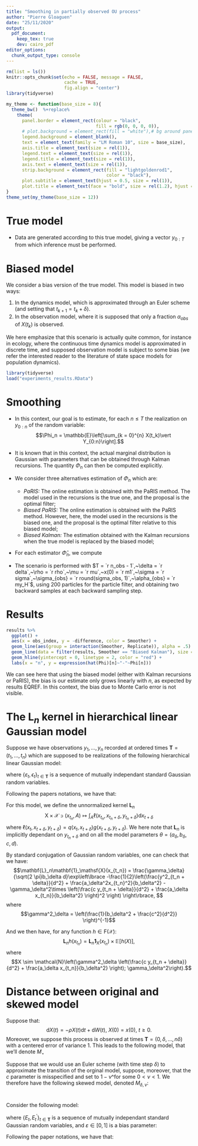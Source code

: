 ```yaml
---
title: "Smoothing in partially observed OU process"
author: "Pierre Gloaguen"
date: "25/11/2020"
output: 
  pdf_document:
    keep_tex: true
    dev: cairo_pdf
editor_options: 
  chunk_output_type: console
---
```


```r
rm(list = ls())
knitr::opts_chunk$set(echo = FALSE, message = FALSE,
                      cache = TRUE,
                      fig.align = "center")
library(tidyverse)
```

```r
my_theme <- function(base_size = 8){
  theme_bw()  %+replace%
    theme(
      panel.border = element_rect(colour = "black", 
                                  fill = rgb(0, 0, 0, 0)),
      # plot.background = element_rect(fill = "white"),# bg around panel
      legend.background = element_blank(), 
      text = element_text(family = "LM Roman 10", size = base_size),
      axis.title = element_text(size = rel(1)),
      legend.text = element_text(size = rel(1)),
      legend.title = element_text(size = rel(1)),
      axis.text = element_text(size = rel(1)),
      strip.background = element_rect(fill = "lightgoldenrod1",
                                      color = "black"),
      plot.subtitle = element_text(hjust = 0.5, size = rel(1)),
      plot.title = element_text(face = "bold", size = rel(1.2), hjust = 0.5))
}
theme_set(my_theme(base_size = 12))
```

# True model

\begin{align}
\text{d} X(t) &= -\rho(X(t) - \mu) \text{d}t + \sigma \text{d}W(t),~X(0) = x(0)~t\geq 0\\
Y(k) &= X(k) + \sigma_{obs}\varepsilon_k,~ \varepsilon_k \overset{i.i.d}{\sim} \mathcal{N}(0, 1)
\end{align}

- Data are generated according to this true model, giving a vector $y_{0:T}$ from which inference must be performed.

# Biased model

We consider a bias version of the true model. This model is biased in two ways:

1. In the dynamics model, which is approximated through an Euler scheme (and setting that  $t_{k + 1} = t_k + \delta$). 
2. In the observation model, where it is supposed that only a fraction $\alpha_{obs}$ of $X(t_k)$ is observed.
\begin{align}
X(t_k + \delta) &= -\rho(X(t_k) - \mu)\times \delta + \sigma\sqrt{\delta} \times \tilde{\varepsilon}_k, X(0) = x(0), ~k =  0, 1,..., \tilde{\varepsilon}_k \overset{i.i.d}{\sim} \mathcal{N}(0, 1)\\
Y(t_k) &= \alpha_{obs}X(t_k) + \sigma_{obs}\varepsilon_k,~k = 0, 1, ..., \varepsilon_k \overset{i.i.d}{\sim} \mathcal{N}(0, 1)
\end{align}

We here emphasize that this scenario is actually quite common, for instance in ecology, where the continuous time dynamics model is approximated in discrete time, and  supposed observation model is subject to some bias (we refer the interested reader to the literature of state space models for population dynamics).

```r
library(tidyverse)
load("experiments_results.RData")
```


# Smoothing

- In this context, our goal is to estimate, for each $n\leq T$ the realization on $y_{0:n}$ of the random variable:
$$\Phi_n = \mathbb{E}\left[\sum_{k = 0}^{n} X(t_k)\vert Y_{0:n}\right].$$

- It is known that in this context, the actual marginal distribution is Gaussian with parameters that can be obtained through Kalman recursions. The quantity $\Phi_n$ can then be computed explicitly.
- We consider three alternatives estimation of $\Phi_n$ which are:
    - *PaRIS:* The online estimation is obtained with the PaRIS method. The model used in the recursions is the true one, and the proposal is the optimal filter;
    - *Biased PaRIS:* The online estimation is obtained with the PaRIS method. However, here, the model used in the recursions is the biased one, and the proposal is the optimal filter relative to this biased model; 
    - *Biased Kalman:* The estimation obtained with the Kalman recursions when the true model is replaced by the biased model;

- For each estimator $\hat{\Phi}_n$, we compute

- The scenario is performed with $T = `r n_obs - 1`,~\delta = `r delta`,~\rho = `r rho`,~\mu = `r mu`,~x(0) = `r m1`,~\sigma = `r sigma`,~\sigma_{obs} = `r round(sigma_obs, 1)`,~\alpha_{obs} = `r my_H`$, using 200 particles for the particle filter, and obtaining two backward samples at each backward sampling step.

# Results

```r
results %>% 
  ggplot() + 
  aes(x = obs_index, y = -difference, color = Smoother) +
  geom_line(aes(group = interaction(Smoother, Replicate)), alpha = .5) +
  geom_line(data = filter(results, Smoother == "Biased Kalman"), size = 1.5) +
  geom_hline(yintercept = 0, linetype = 2, color = "red") + 
  labs(x = "n", y = expression(hat(Phi)[n]~"-"~Phi[n]))
```

We can see here that using the biased model (either with Kalman recursions or PaRIS), the bias is our estimate only grows linearly with $n$, as expected by results EQREF. In this context, the bias due to Monte Carlo error is not visible.

# The $\mathbf{L}_n$ kernel in hierarchical linear Gaussian model

Suppose we have observations $y_1,\dots, y_n$ recorded at ordered times $\mathbf{T} = (t_1,\dots, t_n)$ which are supposed to be realizations of the following hierarchical linear Gaussian model:

\begin{align}
X(t + \delta) &= a_\delta X(t) + b_\delta \varepsilon_t \\
Y(t + \delta) &= c X(t + \delta) + d \epsilon_t,
\end{align}

where $\left\lbrace \varepsilon_t, \epsilon_t \right\rbrace_{t\in \mathbf{T}}$ is a sequence of mutually independant standard Gaussian random variables.

Following the papers notations, we have that:

\begin{align*}
q(x_t, x_{t + \delta}) &=\frac{1}{\sqrt{2\pi}b_\delta}\exp\left\lbrace-\frac{1}{2b^2_\delta} \left( x_{t+\delta} - a_\delta x_t \right)^2 \right\rbrace\\
g(x_{t + \delta}, y_{t + \delta}) &= \frac{1}{\sqrt{2\pi}d} \exp\left\lbrace -\frac{1}{2d^2} \left( y_{t+\delta} - c x_{t + \delta} \right)^2\right\rbrace
\end{align*}

For this model, we define the unnormalized kernel $\mathbf{L}_n$
$$\mathsf{X} \times \mathcal{X} \owns (x_{t_n}, A) \mapsto \int_A \ell(x_{t_n}, x_{t_n + \delta}, y_{t_n + \delta}) \text{d} x_{t + \delta}$$
where $\ell(x_t, x_{t + \delta}, y_{t + \delta}) = q(x_t, x_{t + \delta})g(x_{t + \delta}, y_{t + \delta})$.
We here note that $\mathbf{L}_n$ is implicitly dependant on $y_{t_n + \delta}$ and on all the model parameters $\theta = \left(a_\delta, b_\delta, c, d \right)$.

By standard conjugation of Gaussian random variables, one can check that we have:
$$\mathbf{L}_n\mathbf{1}_\mathsf{X}(x_{t_n}) = \frac{\gamma_\delta}{\sqrt{2 \pi}b_\delta d}\exp\left\lbrace -\frac{1}{2}\left(\frac{y^2_{t_n + \delta}}{d^2} + \frac{a_\delta^2x_{t_n}^2}{b_\delta^2}  - \gamma_\delta^2\times \left(\frac{c y_{t_n + \delta}}{d^2} + \frac{a_\delta x_{t_n}}{b_\delta^2} \right)^2 \right)   \right\rbrace, $$
where 
$$\gamma^2_\delta = \left(\frac{1}{b_\delta^2 + \frac{c^2}{d^2}} \right)^{-1}$$

And we then have, for any function $h \in \mathsf{F}(\mathcal{X})$:
$$\mathbf{L}_n h (x_{t_n}) = \mathbf{L}_n\mathbf{1}_\mathsf{X}(x_{t_n}) \times \mathbb{E}\left[h(X)\right],$$
where 
$$X \sim \mathcal{N}\left(\gamma^2_\delta \left(\frac{c y_{t_n + \delta}}{d^2} + \frac{a_\delta x_{t_n}}{b_\delta^2} \right); \gamma_\delta^2\right).$$

# Distance between original and skewed model

Suppose that:
$$
\text{d} X(t) = -\rho X(t) \text{d}t + \text{d}W(t),~X(0) = x(0),~t\geq 0.
$$
Moreover, we suppose this process is observed at times $\mathbf{T} = (0, \delta, \dots, n\delta)$ with a centered error of variance 1. This leads to the following model, that we'll denote $M_\star$

\begin{align}
X(t + \delta) &=  \overbrace{\text{e}^{-\rho\delta}}^{a_\delta} X(t) + \overbrace{\sqrt{\frac{1}{2\rho}\left(1 - \text{e}^{-2\rho\delta}\right)}}^{b_\delta} \varepsilon_t \\
Y(t + \delta) &= \underbrace{1}_c \times X(t + \delta) + \underbrace{1}_d \times \epsilon_t,
\end{align}

Suppose that we would use an Euler scheme (with time step $\delta$) to approximate the transition of the orginal model, suppose, moreover, that the $c$ parameter is misspecified and set to $1 -\nu$^for some $0< \nu < 1$. We therefore have the following skewed model, denoted $M_{\delta, \nu}$:
\begin{align}
X(t + \delta) &=  \overbrace{\left(1 - \rho\delta\right)}^{a_\delta} X(t) + \overbrace{\sqrt{\delta}}^{b_\delta} \varepsilon_t \\
Y(t + \delta) &= \underbrace{\left(1 - \nu\right)}_c \times X(t + \delta) + \underbrace{1}_d \times \epsilon_t,
\end{align}

# 

Consider the following model:

\begin{align}
X(t + \delta) &= \text{e}^{-\frac{1}{2} \delta} X(t) + \sqrt{1 - \text{e}^{-\delta}} E_t \\
Y(t + \delta) &= ( 1 - \varepsilon) \times X(t + \delta) + E^{'}_t,
\end{align}

where $\left\lbrace E_t, E^{'}_t \right\rbrace_{t\in \mathbf{T}}$ is a sequence of mutually independant standard Gaussian random variables, and $\varepsilon \in [0,1]$ is a bias parameter:

Following the paper notations, we have that:

\begin{align*}
q(x_t, x_{t + \delta}) &=\frac{1}{\sqrt{2\pi\times (1 - \text{e}^{-\delta})}}\exp\left\lbrace-\frac{1}{2(1 - \text{e}^{-\delta})} \left( x_{t+\delta} - \text{e}^{-\frac{1}{2} \delta} x_t \right)^2 \right\rbrace\\
g(x_{t + \delta}, y_{t + \delta}) &= \frac{1}{\sqrt{2\pi}} \exp\left\lbrace -\frac{1}{2} \left( y_{t+\delta} - (1 - \varepsilon) x_{t + \delta} \right)^2\right\rbrace
\end{align*}
